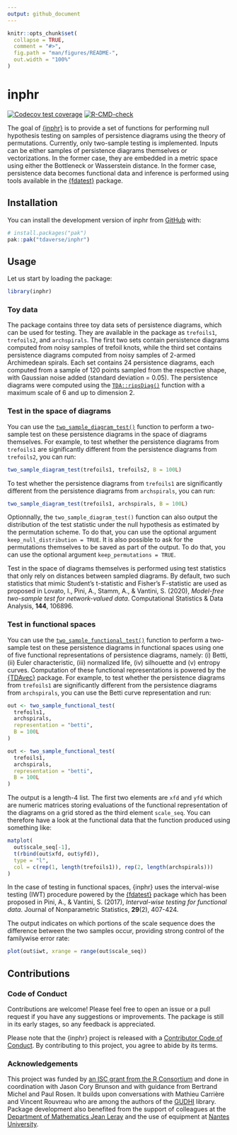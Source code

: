 ```yaml
---
output: github_document
---
```


<!-- README.md is generated from README.Rmd. Please edit that file -->

```r
knitr::opts_chunk$set(
  collapse = TRUE,
  comment = "#>",
  fig.path = "man/figures/README-",
  out.width = "100%"
)
```

# inphr

<!-- badges: start -->
[![Codecov test coverage](https://codecov.io/gh/tdaverse/inphr/graph/badge.svg)](https://app.codecov.io/gh/tdaverse/inphr)
[![R-CMD-check](https://github.com/tdaverse/inphr/actions/workflows/R-CMD-check.yaml/badge.svg)](https://github.com/tdaverse/inphr/actions/workflows/R-CMD-check.yaml)
<!-- badges: end -->

The goal of [{inphr}](https://tdaverse.github.io/inphr/) is to provide a set of
functions for performing null hypothesis testing on samples of persistence
diagrams using the theory of permutations. Currently, only two-sample testing is
implemented. Inputs can be either samples of persistence diagrams themselves or
vectorizations. In the former case, they are embedded in a metric space using
either the Bottleneck or Wasserstein distance. In the former case, persistence
data becomes functional data and inference is performed using tools available in
the [{fdatest}](https://permaverse.github.io/fdatest/) package.

## Installation

You can install the development version of inphr from
[GitHub](https://github.com/) with:

``` r
# install.packages("pak")
pak::pak("tdaverse/inphr")
```

## Usage

Let us start by loading the package:

```r
library(inphr)
```

### Toy data

The package contains three toy data sets of persistence diagrams, which can be used for
testing. They are available in the package as `trefoils1`, `trefoils2`, and
`archspirals`. The first two sets contain persistence diagrams computed from
noisy samples of trefoil knots, while the third set contains persistence
diagrams computed from noisy samples of 2-armed Archimedean spirals. Each set
contains 24 persistence diagrams, each computed from a sample of 120 points
sampled from the respective shape, with Gaussian noise added (standard deviation
= 0.05). The persistence diagrams were computed using the
[`TDA::ripsDiag()`](https://www.rdocumentation.org/packages/TDA/versions/1.9.1/topics/ripsDiag)
function with a maximum scale of 6 and up to dimension 2.

### Test in the space of diagrams

You can use the
[`two_sample_diagram_test()`](https://tdaverse.github.io/inphr/reference/two_sample_diagram_test.html)
function to perform a two-sample test on these persistence diagrams in the space of diagrams themselves. For
example, to test whether the persistence diagrams from `trefoils1` are
significantly different from the persistence diagrams from `trefoils2`, you can run:

```r
two_sample_diagram_test(trefoils1, trefoils2, B = 100L)
```

To test whether the persistence diagrams from `trefoils1` are
significantly different from the persistence diagrams from `archspirals`, you can run:

```r
two_sample_diagram_test(trefoils1, archspirals, B = 100L)
```

Optionnally, the `two_sample_diagram_test()` function can also output the distribution of the test statistic under the null hypothesis as estimated by the permutation scheme. To do that, you can use the optional argument `keep_null_distribution = TRUE`. It is also possible to ask for the permutations themselves to be saved as part of the output. To do that, you can use the optional argument `keep_permutations = TRUE`.

Test in the space of diagrams themselves is performed using test statistics that only rely on distances between sampled diagrams. By default, two such statistics that mimic Student's t-statistic and Fisher's F-statistic are used as proposed in Lovato, I., Pini, A., Stamm, A., & Vantini, S. (2020), *Model-free two-sample test for network-valued data*. Computational Statistics & Data Analysis, **144**, 106896.

### Test in functional spaces

You can use the [`two_sample_functional_test()`](https://tdaverse.github.io/inphr/reference/two_sample_functional_test.html) function to perform a two-sample test on these persistence diagrams in functional spaces using one of five functional representations of persistence diagrams, namely: (i) Betti, (ii) Euler characteristic, (iii) normalized life, (iv) silhouette and (v) entropy curves. Computation of these functional representations is powered by the [{TDAvec}](https://cran.r-project.org/package=TDAvec) package. For
example, to test whether the persistence diagrams from `trefoils1` are
significantly different from the persistence diagrams from `archspirals`, you can use the Betti curve representation and run:

```r
out <- two_sample_functional_test(
  trefoils1,
  archspirals,
  representation = "betti",
  B = 100L
)
```

```r
out <- two_sample_functional_test(
  trefoils1,
  archspirals,
  representation = "betti",
  B = 100L
)
```

The output is a length-4 list. The first two elements are `xfd` and `yfd` which are numeric matrices storing evaluations of the functional representation of the diagrams on a grid stored as the third element `scale_seq`. You can therefore have a look at the functional data that the function produced using something like:

```r
matplot(
  out$scale_seq[-1],
  t(rbind(out$xfd, out$yfd)),
  type = "l",
  col = c(rep(1, length(trefoils1)), rep(2, length(archspirals)))
)
```

In the case of testing in functional spaces, {inphr} uses the interval-wise testing (IWT) procedure powered by the [{fdatest}](https://cran.r-project.org/package=fdatest) package which has been proposed in Pini, A., & Vantini, S. (2017), *Interval-wise testing for functional data*. Journal of Nonparametric Statistics, **29**(2), 407-424.

The output indicates on which portions of the scale sequence does the difference between the two samples occur, providing strong control of the familywise error rate:

```r
plot(out$iwt, xrange = range(out$scale_seq))
```

## Contributions

### Code of Conduct

Contributions are welcome! Please feel free to open an issue or a pull request
if you have any suggestions or improvements. The package is still in its early
stages, so any feedback is appreciated.

Please note that the {inphr} project is released with a [Contributor Code of
Conduct](https://contributor-covenant.org/version/2/1/CODE_OF_CONDUCT.html). By
contributing to this project, you agree to abide by its terms.

### Acknowledgements

This project was funded by [an ISC grant from the R
Consortium](https://r-consortium.org/all-projects/2024-group-1.html#modular-interoperable-and-extensible-topological-data-analysis-in-r)
and done in coordination with Jason Cory Brunson and with guidance from Bertrand
Michel and Paul Rosen. It builds upon conversations with Mathieu Carrière and
Vincent Rouvreau who are among the authors of the
[GUDHI](https://gudhi.inria.fr) library. Package development also benefited
from the support of colleagues at the [Department of Mathematics Jean
Leray](https://www.math.sciences.univ-nantes.fr) and the use of equipment at
[Nantes University](https://english.univ-nantes.fr).

